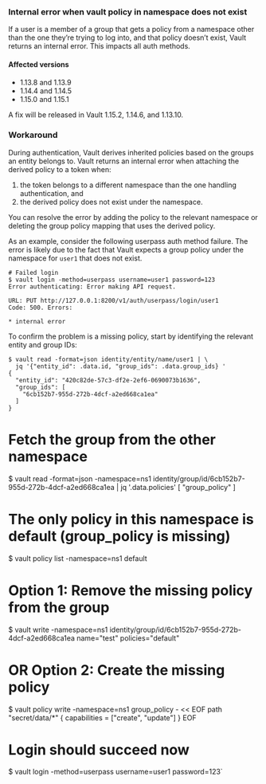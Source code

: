 ### Internal error when vault policy in namespace does not exist
If a user is a member of a group that gets a policy from a 
namespace other than the one they’re trying to log into, 
and that policy doesn’t exist, Vault returns an internal error. 
This impacts all auth methods.

#### Affected versions
- 1.13.8 and 1.13.9
- 1.14.4 and 1.14.5
- 1.15.0 and 1.15.1

A fix will be released in Vault 1.15.2, 1.14.6, and 1.13.10.

### Workaround
During authentication, Vault derives inherited policies based on the groups an
entity belongs to. Vault returns an internal error when attaching the derived
policy to a token when:

1. the token belongs to a different namespace than the one handling
   authentication, and
1. the derived policy does not exist under the namespace.


You can resolve the error by adding the policy to the relevant namespace or
deleting the group policy mapping that uses the derived policy.

As an example, consider the following userpass auth method failure. The error is
likely due to the fact that Vault expects a group policy under the namespace for
`user1` that does not exist.

<CodeBlockConfig hideClipboard>

```shell-session
# Failed login
$ vault login -method=userpass username=user1 password=123
Error authenticating: Error making API request.

URL: PUT http://127.0.0.1:8200/v1/auth/userpass/login/user1
Code: 500. Errors:

* internal error
```

</CodeBlockConfig>

To confirm the problem is a missing policy, start by identifying the relevant
entity and group IDs:

<CodeBlockConfig hideClipboard>

```shell-session
$ vault read -format=json identity/entity/name/user1 | \
  jq '{"entity_id": .data.id, "group_ids": .data.group_ids} '
{
  "entity_id": "420c82de-57c3-df2e-2ef6-0690073b1636",
  "group_ids": [
    "6cb152b7-955d-272b-4dcf-a2ed668ca1ea"
  ]
}
```

</CodeBlockConfig>

# Fetch the group from the other namespace
$ vault read -format=json -namespace=ns1 identity/group/id/6cb152b7-955d-272b-4dcf-a2ed668ca1ea | jq '.data.policies'
[
  "group_policy"
]

# The only policy in this namespace is default (group_policy is missing)
$ vault policy list -namespace=ns1
default

# Option 1: Remove the missing policy from the group
$ vault write -namespace=ns1 identity/group/id/6cb152b7-955d-272b-4dcf-a2ed668ca1ea name="test" policies="default"

# OR Option 2: Create the missing policy
$ vault policy write -namespace=ns1 group_policy - << EOF
    path "secret/data/*" {
	    capabilities = ["create", "update"]
    }
EOF

# Login should succeed now
$ vault login -method=userpass username=user1 password=123`
```